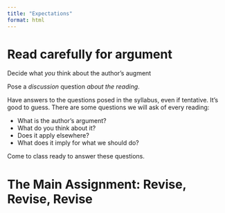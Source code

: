 ```yaml
---
title: "Expectations"
format: html
---
```


# Read carefully for argument

Decide what *you* think about the author's augment

Pose a *discussion* question *about the reading*.

Have answers to the questions posed in the syllabus, even if tentative. It's good to guess. 
There are some questions we will ask of every reading: 

- What is the author's argument? 
- What do you think about it? 
- Does it apply elsewhere? 
- What does it imply for what we should do? 

Come to class ready to answer these questions. 

# The Main Assignment: Revise, Revise, Revise




